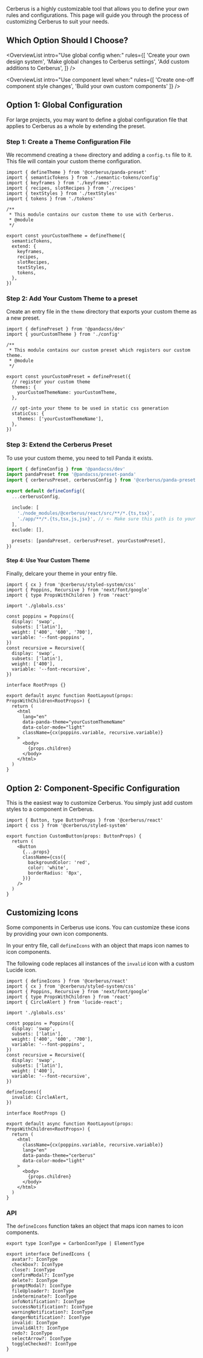 
<Hero
  heading="Customization"
  subHeading="Learn how to customize Cerberus to suit your needs."
 />

Cerberus is a highly customizable tool that allows you to define your own rules and configurations. This page will guide you through the process of customizing Cerberus to suit your needs.

## Which Option Should I Choose?

<OverviewList intro="Use global config when:" rules={[
  'Create your own design system',
  'Make global changes to Cerberus settings',
  'Add custom additions to Cerberus',
]} />

<OverviewList intro="Use component level when:" rules={[
  'Create one-off component style changes',
  'Build your own custom components'
]} />

<SquigglyDivider />

## Option 1: Global Configuration

For large projects, you may want to define a global configuration file that applies to Cerberus as a whole by extending the preset.

### Step 1: Create a Theme Configuration File

We recommend creating a `theme` directory and adding a `config.ts` file to it. This file will contain your custom theme configuration.

```tsx title="theme/config.ts"
import { defineTheme } from '@cerberus/panda-preset'
import { semanticTokens } from './semantic-tokens/config'
import { keyframes } from './keyframes'
import { recipes, slotRecipes } from './recipes'
import { textStyles } from './textStyles'
import { tokens } from './tokens'

/**
 * This module contains our custom theme to use with Cerberus.
 * @module
 */

export const yourCustomTheme = defineTheme({
  semanticTokens,
  extend: {
    keyframes,
    recipes,
    slotRecipes,
    textStyles,
    tokens,
  },
})
```

### Step 2: Add Your Custom Theme to a preset

Create an entry file in the `theme` directory that exports your custom theme as a new preset.

```tsx title="theme/index.ts"
import { definePreset } from '@pandacss/dev'
import { yourCustomTheme } from './config'

/**
 * This module contains our custom preset which registers our custom theme.
 * @module
 */

export const yourCustomPreset = definePreset({
  // register your custom theme
  themes: {
    yourCustomThemeName: yourCustomTheme,
  },

  // opt-into your theme to be used in static css generation
  staticCss: {
    themes: ['yourCustomThemeName'],
  },
})
```

### Step 3: Extend the Cerberus Preset

To use your custom theme, you need to tell Panda it exists.

```ts title="panda.config.ts" {14}
import { defineConfig } from '@pandacss/dev'
import pandaPreset from '@pandacss/preset-panda'
import { cerberusPreset, cerberusConfig } from '@cerberus/panda-preset'

export default defineConfig({
  ...cerberusConfig,

  include: [
    './node_modules/@cerberus/react/src/**/*.{ts,tsx}',
    './app/**/*.{ts,tsx,js,jsx}', // <- Make sure this path is to your project
  ],
  exclude: [],

  presets: [pandaPreset, cerberusPreset, yourCustomPreset],
})
```

#### Step 4: Use Your Custom Theme

Finally, delcare your theme in your entry file.

<NoteAdmonition description="Be sure you run the `prepare` command to generate your theme into the Panda CSS static files." />

```tsx title="app/layout.tsx" {27}
import { cx } from '@cerberus/styled-system/css'
import { Poppins, Recursive } from 'next/font/google'
import { type PropsWithChildren } from 'react'

import './globals.css'

const poppins = Poppins({
  display: 'swap',
  subsets: ['latin'],
  weight: ['400', '600', '700'],
  variable: '--font-poppins',
})
const recursive = Recursive({
  display: 'swap',
  subsets: ['latin'],
  weight: ['400'],
  variable: '--font-recursive',
})

interface RootProps {}

export default async function RootLayout(props: PropsWithChildren<RootProps>) {
  return (
    <html
      lang="en"
      data-panda-theme="yourCustomThemeName"
      data-color-mode="light"
      className={cx(poppins.variable, recursive.variable)}
    >
      <body>
        {props.children}
      </body>
    </html>
  )
}

```

<SquigglyDivider />

## Option 2: Component-Specific Configuration

This is the easiest way to customize Cerberus. You simply just add custom styles to a component in Cerberus.

<NoteAdmonition description="Most components in Cerberus support custom styles. More complex components (i.e. components that use slot recipes) will require the Global Configuration option." />

```tsx title="Customizing a Button"
import { Button, type ButtonProps } from '@cerberus/react'
import { css } from '@cerberus/styled-system'

export function CustomButton(props: ButtonProps) {
  return (
    <Button
      {...props}
      className={css({
        backgroundColor: 'red',
        color: 'white',
        borderRadius: '8px',
      })}
    />
  )
}
```

## Customizing Icons

Some components in Cerberus use icons. You can customize these icons by providing your own icon components.

In your entry file, call `defineIcons` with an object that maps icon names to icon components.

The following code replaces all instances of the `invalid` icon with a custom Lucide icon.

```tsx title="app/layout.tsx" {1, 21-23}
import { defineIcons } from '@cerberus/react'
import { cx } from '@cerberus/styled-system/css'
import { Poppins, Recursive } from 'next/font/google'
import { type PropsWithChildren } from 'react'
import { CircleAlert } from 'lucide-react';

import './globals.css'

const poppins = Poppins({
  display: 'swap',
  subsets: ['latin'],
  weight: ['400', '600', '700'],
  variable: '--font-poppins',
})
const recursive = Recursive({
  display: 'swap',
  subsets: ['latin'],
  weight: ['400'],
  variable: '--font-recursive',
})

defineIcons({
  invalid: CircleAlert,
})

interface RootProps {}

export default async function RootLayout(props: PropsWithChildren<RootProps>) {
  return (
    <html
      className={cx(poppins.variable, recursive.variable)}
      lang="en"
      data-panda-theme="cerberus"
      data-color-mode="light"
    >
      <body>
        {props.children}
      </body>
    </html>
  )
}

```

### API

The `defineIcons` function takes an object that maps icon names to icon components.

```tsx
export type IconType = CarbonIconType | ElementType

export interface DefinedIcons {
  avatar?: IconType
  checkbox?: IconType
  close?: IconType
  confirmModal?: IconType
  delete?: IconType
  promptModal?: IconType
  fileUploader?: IconType
  indeterminate?: IconType
  infoNotification?: IconType
  successNotification?: IconType
  warningNotification?: IconType
  dangerNotification?: IconType
  invalid: IconType
  invalidAlt?: IconType
  redo?: IconType
  selectArrow?: IconType
  toggleChecked?: IconType
}
```
